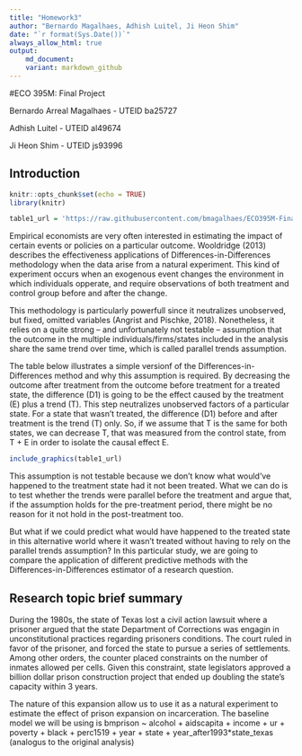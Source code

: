 ```yaml
---
title: "Homework3"
author: "Bernardo Magalhaes, Adhish Luitel, Ji Heon Shim"
date: "`r format(Sys.Date())`" 
always_allow_html: true
output:
    md_document:
    variant: markdown_github
---
```

#ECO 395M: Final Project

Bernardo Arreal Magalhaes - UTEID ba25727

Adhish Luitel - UTEID al49674

Ji Heon Shim - UTEID js93996

## Introduction

```r
knitr::opts_chunk$set(echo = TRUE)
library(knitr)

table1_url = 'https://raw.githubusercontent.com/bmagalhaes/ECO395M-Final-Project/master/4.0-table1.png'
```

Empirical economists are very often interested in estimating the impact of certain events or policies on a particular outcome. Wooldridge (2013) describes the effectiveness applications of Differences-in-Differences methodology when the data arise from a natural experiment. This kind of experiment occurs when an exogenous event changes the environment in which individuals opperate, and require observations of both treatment and control group before and after the change.

This methodology is particularly powerfull since it neutralizes unobserved, but fixed, omitted variables (Angrist and Pischke, 2018). Nonetheless, it relies on a quite strong – and unfortunately not testable – assumption that the outcome in the multiple individuals/firms/states included in the analysis share the same trend over time, which is called parallel trends assumption.

The table below illustrates a simple versionf of the Differences-in-Differences method and why this assumption is required. By decreasing the outcome after treatment from the outcome before treatment for a treated state, the difference (D1) is going to be the effect caused by the treatment (E) plus a trend (T). This step neutralizes unobserved factors of a particular state. For a state that wasn't treated, the difference (D1) before and after treatment is the trend (T) only. So, if we assume that T is the same for both states, we can decrease T, that was measured from the control state, from T + E in order to isolate the causal effect E.

```r
include_graphics(table1_url)
```

This assumption is not testable because we don’t know what would’ve happened to the treatment state had it not been treated. What we can do is to test whether the trends were parallel before the treatment and argue that, if the assumption holds for the pre-treatment period, there might be no reason for it not hold in the post-treatment too.

But what if we could predict what would have happened to the treated state in this alternative world where it wasn’t treated without having to rely on the parallel trends assumption? In this particular study, we are going to compare the application of different predictive methods with the Differences-in-Differences estimator of a research question.

## Research topic brief summary

During the 1980s, the state of Texas lost a civil action lawsuit where a prisoner argued that the state Department of Corrections was engagin in unconstitutional practices regarding prisoners conditions. The court ruled in favor of the prisoner, and forced the state to  pursue a series of settlements. Among other orders, the counter placed constraints on the number of inmates allowed per cells. Given this constraint, state legislators approved a billion dollar prison construction project that ended up doubling the state’s capacity within 3 years. 

The nature of this expansion allow us to use it as a natural experiment to estimate the effect of prison expansion on incarceration. The baseline model we will be using is bmprison ~ alcohol + aidscapita + income + ur + poverty + black + perc1519 + year + state + year_after1993*state_texas (analogus to the original analysis)




